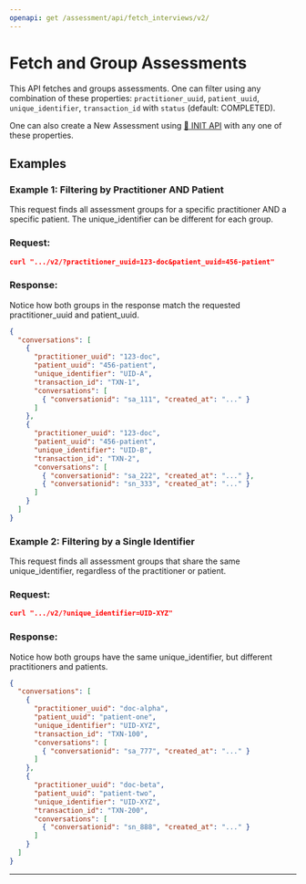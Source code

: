 ```yaml
---
openapi: get /assessment/api/fetch_interviews/v2/
---
```


# Fetch and Group Assessments

This API fetches and groups assessments. One can filter using any combination of these properties:
`practitioner_uuid`, `patient_uuid`, `unique_identifier`, `transaction_id` with `status` (default: COMPLETED).

One can also create a New Assessment using [🔗 INIT API](/api-reference/general-tools/assessment/assessment-flow/initialization/initialize-assessment) with any one of these properties.

## Examples

### Example 1: Filtering by Practitioner AND Patient
This request finds all assessment groups for a specific practitioner AND a specific patient. The unique_identifier can be different for each group.

### Request:
```json
curl ".../v2/?practitioner_uuid=123-doc&patient_uuid=456-patient"
```

### Response: 
Notice how both groups in the response match the requested practitioner_uuid and patient_uuid.

```json
{
  "conversations": [
    {
      "practitioner_uuid": "123-doc",
      "patient_uuid": "456-patient",
      "unique_identifier": "UID-A",
      "transaction_id": "TXN-1",
      "conversations": [
        { "conversationid": "sa_111", "created_at": "..." }
      ]
    },
    {
      "practitioner_uuid": "123-doc",
      "patient_uuid": "456-patient",
      "unique_identifier": "UID-B",
      "transaction_id": "TXN-2",
      "conversations": [
        { "conversationid": "sa_222", "created_at": "..." },
        { "conversationid": "sn_333", "created_at": "..." }
      ]
    }
  ]
}
```

### Example 2: Filtering by a Single Identifier
This request finds all assessment groups that share the same unique_identifier, regardless of the practitioner or patient.

### Request: 
```json 
curl ".../v2/?unique_identifier=UID-XYZ"
```

### Response: 
Notice how both groups have the same unique_identifier, but different practitioners and patients.

```json
{
  "conversations": [
    {
      "practitioner_uuid": "doc-alpha",
      "patient_uuid": "patient-one",
      "unique_identifier": "UID-XYZ",
      "transaction_id": "TXN-100",
      "conversations": [
        { "conversationid": "sa_777", "created_at": "..." }
      ]
    },
    {
      "practitioner_uuid": "doc-beta",
      "patient_uuid": "patient-two",
      "unique_identifier": "UID-XYZ",
      "transaction_id": "TXN-200",
      "conversations": [
        { "conversationid": "sn_888", "created_at": "..." }
      ]
    }
  ]
}
```
---